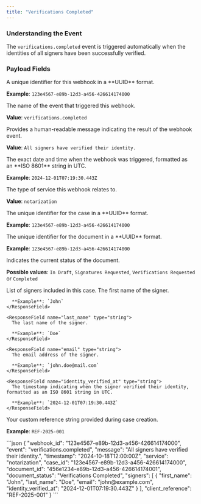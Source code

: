 ```yaml
---
title: "Verifications Completed"
---
```


### Understanding the Event

The `verifications.completed` event is triggered automatically when the identities of all signers have been successfully verified.

### Payload Fields

<ResponseField name="webhook_id" type="string">
  A unique identifier for this webhook in a **UUID** format.

  **Example**: `123e4567-e89b-12d3-a456-426614174000`
</ResponseField>

<ResponseField name="event" type="string">
  The name of the event that triggered this webhook.

  **Value**: `verifications.completed`
</ResponseField>

<ResponseField name="message" type="string">
  Provides a human-readable message indicating the result of the webhook event.

  **Value**: `All signers have verified their identity.`
</ResponseField>

<ResponseField name="timestamp" type="string">
  The exact date and time when the webhook was triggered, formatted as an **ISO 8601** string in UTC.

  **Example**: `2024-12-01T07:19:30.443Z`
</ResponseField>

<ResponseField name="service" type="string">
  The type of service this webhook relates to.

  **Value**: `notarization`
</ResponseField>

<ResponseField name="case_id" type="string">
  The unique identifier for the case in a **UUID** format.

  **Example**: `123e4567-e89b-12d3-a456-426614174000`
</ResponseField>

<ResponseField name="document_id" type="string">
  The unique identifier for the document in a **UUID** format.

  **Example**: `123e4567-e89b-12d3-a456-426614174000`
</ResponseField>

<ResponseField name="document_status" type="string">
  Indicates the current status of the document.

  **Possible values**: `In Draft`, `Signatures Requested`, `Verifications Requested` or `Completed`
</ResponseField>

<ResponseField name="signers" type="array">
  List of signers included in this case.

  <Expandable title="Signers Response Object">
    <ResponseField name="first_name" type="string">
      The first name of the signer.

      **Example**: `John`
    </ResponseField>

    <ResponseField name="last_name" type="string">
      The last name of the signer.

      **Example**: `Doe`
    </ResponseField>

    <ResponseField name="email" type="string">
      The email address of the signer.

      **Example**: `john.doe@mail.com`
    </ResponseField>

    <ResponseField name="identity_verified_at" type="string">
      The timestamp indicating when the signer verified their identity, formatted as an ISO 8601 string in UTC.

      **Example**: `2024-12-01T07:19:30.443Z`
    </ResponseField>
  </Expandable>
</ResponseField>

<ResponseField name="client_reference" type="string">
  Your custom reference string provided during case creation.

  **Example**: `REF-2025-001`
</ResponseField>

<ResponseExample>
```json
{
  "webhook_id": "123e4567-e89b-12d3-a456-426614174000",
  "event": "verifications.completed",
  "message":  "All signers have verified their identity.",
  "timestamp": "2024-10-18T12:00:00Z",
  "service": "notarization", 
  "case_id": "123e4567-e89b-12d3-a456-426614174000",
  "document_id": "456e1234-e89b-12d3-a456-426614174001",
  "document_status": "Verifications Completed",
  "signers": [
    {
        "first_name": "John",
        "last_name": "Doe",
        "email": "john@example.com",
        "identity_verified_at": "2024-12-01T07:19:30.443Z"
    }
  ],
  "client_reference": "REF-2025-001"
}
```
</ResponseExample>